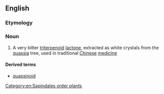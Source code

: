 ==English==

===Etymology===
{{suffix|quassia|in|lang=en}}

===Noun===
{{wikipedia}}
{{en-noun|~}}

# {{lb|en|organic compound}} A very bitter [[triterpenoid]] [[lactone]], extracted as white crystals from the [[quassia]] tree, used in traditional [[Chinese]] [[medicine]]

====Derived terms====
* [[quassinoid]]

[[Category:en:Sapindales order plants]]